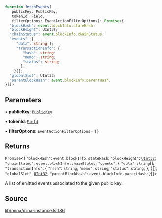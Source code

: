 ```ts
function fetchEvents(
   publicKey: PublicKey, 
   tokenId: Field, 
   filterOptions: EventActionFilterOptions): Promise<{
  "blockHash": event.blockInfo.stateHash;
  "blockHeight": UInt32;
  "chainStatus": event.blockInfo.chainStatus;
  "events": {
     "data": string[];
     "transactionInfo": {
        "hash": string;
        "memo": string;
        "status": string;
       };
    }[];
  "globalSlot": UInt32;
  "parentBlockHash": event.blockInfo.parentHash;
}[]>
```

## Parameters

• **publicKey**: [`PublicKey`](../../../classes/PublicKey.mdx)

• **tokenId**: [`Field`](../../../classes/Field.mdx)

• **filterOptions**: `EventActionFilterOptions`= `{}`

## Returns

`Promise`\<\{
  `"blockHash"`: `event.blockInfo.stateHash`;
  `"blockHeight"`: [`UInt32`](../../../classes/UInt32.mdx);
  `"chainStatus"`: `event.blockInfo.chainStatus`;
  `"events"`: \{
     `"data"`: `string`[];
     `"transactionInfo"`: \{
        `"hash"`: `string`;
        `"memo"`: `string`;
        `"status"`: `string`;
       \};
    \}[];
  `"globalSlot"`: [`UInt32`](../../../classes/UInt32.mdx);
  `"parentBlockHash"`: `event.blockInfo.parentHash`;
 \}[]\>

A list of emitted events associated to the given public key.

## Source

[lib/mina/mina-instance.ts:186](https://github.com/o1-labs/o1js/blob/6ebbc23710f6de023fea6d83dc93c5a914c571f2/src/lib/mina/mina-instance.ts#L186)
